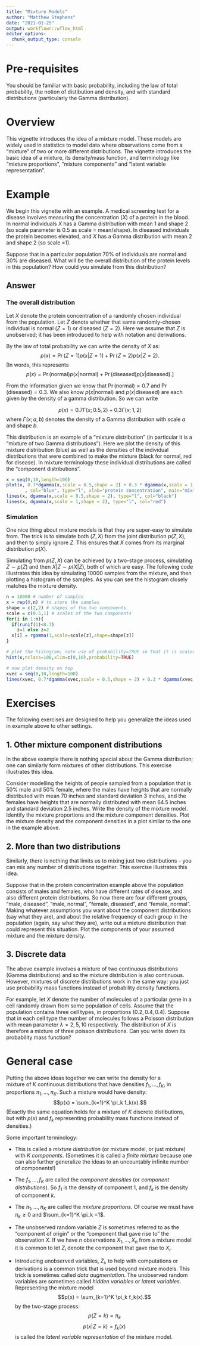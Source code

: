 ```yaml
---
title: "Mixture Models"
author: "Matthew Stephens"
date: "2021-01-25"
output: workflowr::wflow_html
editor_options:
  chunk_output_type: console
---
```


# Pre-requisites 

You should be familiar with basic probability, including the law of total probability, the notion of distibution and density, and with standard distributions (particularly the Gamma distribution).


# Overview

This vignette introduces the idea of a mixture model. These
models are widely used in statistics to 
model data where observations come from
a "mixture" of two or more different distributions. The vignette introduces
the basic idea of a mixture, its density/mass function, and 
terminology like "mixture proportions", "mixture components" and "latent variable representation".

# Example

We begin this vignette with an example.
A medical screening test for a disease involves measuring the concentration ($X$) of a protein in the blood. In normal individuals $X$ has a Gamma distribution with mean 1 and shape 2 (so scale parameter is 0.5 as scale = mean/shape).
In diseased individuals the protein becomes elevated, and $X$ has a Gamma distribution with mean 2 and shape 2 (so scale =1). 

Suppose that in a particular population 70\% of individuals are normal
and 30\% are diseased. What will be the overall distribution of the protein
levels in this population? How could you simulate from this distribution?

## Answer

### The overall distribution

Let $X$ denote the protein concentration of a randomly chosen individual from the population. Let $Z$ denote whether that same randomly-chosen individual is normal ($Z=1$) or diseased ($Z=2$). Here we assume that $Z$ is unobserved; it has been introduced to help with notation and derivations.

By the law of total probability we can write the density of $X$ as:
$$p(x) = \Pr(Z = 1) p(x | Z=1)  + \Pr(Z=2) p(x|Z=2).$$
[In words, this represents
$$p(x) = \Pr(\text{normal}) p(x | \text{normal}) + \Pr(\text{diseased}) p(x | \text{diseased}).]$$


From the information given we know that $\Pr(\text{normal})=0.7$ and $\Pr(\text{diseased})=0.3$. We also know $p(x| \text{normal})$ and
$p(x| \text{diseased})$ are each given by the density of a gamma distribution. So we can write

$$p(x) = 0.7 \Gamma(x;0.5,2) + 0.3 \Gamma(x; 1, 2)$$
where $\Gamma(x; a,b)$ denotes the density of a Gamma distribution
with scale $a$ and shape $b$.

This distribution is an example of a "mixture distribution" (in particular
it is a "mixture of two Gamma distributions"). 
Here we plot the density of this mixture distribution (blue) as well as
the densities of the individual distributions that were combined to make the mixture (black for normal, red for disease). In mixture terminology these individual distributions are called the "component distributions".
```r
x = seq(0,10,length=100)
plot(x, 0.7*dgamma(x,scale = 0.5,shape = 2) + 0.3 * dgamma(x,scale = 1,shape = 2)
       , col="blue", type="l", xlab="protein concentration", main="mixture distribution (blue)\n and component distributions (black,red)", ylab="density", ylim=c(0,0.8))
lines(x, dgamma(x,scale = 0.5,shape = 2), type="l", col="black")
lines(x, dgamma(x,scale = 1,shape = 2), type="l", col="red")
```

### Simulation

One nice thing about mixture models is that they are super-easy to simulate from. The trick is to simulate both $(Z,X)$ from the joint distribution $p(Z,X)$, and then to simply ignore $Z$. This ensures that $X$ comes from its marginal distribution $p(X)$. 

Simulating from $p(Z,X)$ can be achieved by a two-stage process, simulating $Z \sim p(Z)$ and then $X|Z \sim p(X|Z)$, both of which are easy.
The following code illustrates this idea
by simulating 10000 samples from the mixture, and then plotting a histogram of the samples. As you can see the histogram closely matches the mixture density.
```r
n = 10000 # number of samples
x = rep(0,n) # to store the samples
shape = c(2,2) # shapes of the two components
scale = c(0.5,1) # scales of the two components
for(i in 1:n){
  if(runif(1)<0.7) 
    z=1 else z=2
  x[i] = rgamma(1,scale=scale[z],shape=shape[z])
}

# plot the histogram; note use of probability=TRUE so that it is scaled like a density (area=1). This makes it easy to compare with the theoretical density
hist(x,nclass=100,xlim=c(0,10),probability=TRUE)

# now plot density on top
xvec = seq(0,10,length=100)
lines(xvec, 0.7*dgamma(xvec,scale = 0.5,shape = 2) + 0.3 * dgamma(xvec,scale = 1,shape = 2))
```


# Exercises

The following exercises are designed to 
help you generalize the ideas used in
example above to other settings.


## 1. Other mixture component distributions

In the above example there is nothing special about the Gamma distribution; one can similarly form mixtures of other distributions. This exercise illustrates this idea.

Consider modelling the heights of people sampled from a population that is 50% male and 50% female, where the males have heights that are normally distributed with mean 70 inches and standard deviation 3 inches,
and the females have heights that are normally distributed with mean 64.5 inches and standard deviation 2.5 inches. Write the density of the mixture model. Identify the mixture proportions and the mixture component densities. Plot the mixture density and the component densities in a plot similar to the one in the example above. 


## 2. More than two distributions

Similarly, there is nothing that limits us to mixing just two distributions -- you can mix any number of distributions together. This exercise illustrates this idea.

Suppose that in the protein concentration example above the population consists of males and females, who have different rates of disease, and also different protein distributions. So now there are four different groups, "male, diseased", "male, normal", "female, diseased", and "female, normal".
Making whatever assumptions you want about the component distributions
(say what they are), and about the relative frequency of each group in the population (again, say what they are), write out a mixture distribution that could represent this situation.
Plot the components of your assumed mixture and the mixture density.

## 3. Discrete data

The above example involves a mixture of two continuous distributions (Gamma distributions) and so the mixture distribution is also continuous. However, mixtures of discrete distributions work in the same way: you just use
probability mass functions instead of probability density functions.

For example, let $X$ denote the number of molecules of a particular gene in a cell randomly drawn from some population of cells. Assume that
the population contains three cell types, in proportions $(0.2,0.4,0.4)$. Suppose that in each cell type the number of molecules follows
a Poisson distribution with mean parameter $\lambda=2,5,10$ respectively.
The distribution of $X$ is therefore a mixture of three poisson distributions. Can you write down its probability mass function? 


# General case

Putting the above ideas together we can write the density for a  
mixture of $K$ continuous distributions that have densities $f_1,\dots,f_K$,
in proportions $\pi_1,\dots,\pi_K$. Such a mixture would have density:
$$p(x) = \sum_{k=1}^K \pi_k f_k(x).$$
(Exactly the same equation holds for a mixture of $K$ discrete distibutions, but with $p(x)$ and $f_k$ representing probability mass functions instead of densities.)

Some important terminology:

+ This is called a *mixture distribution* (or mixture model, or just mixture) with $K$ *components*. (Sometimes it is called a *finite mixture* because one can also further generalize the ideas to an uncountably infinite number of components!)

+ The $f_1,\dots,f_K$ are called the *component densities* (or *component distributions*). So $f_1$ is the density of component 1, and $f_k$ is the density of component $k$. 

+ The $\pi_1,\dots,\pi_K$ are called the *mixture proportions*. Of course
we must have $\pi_k \geq 0$ and $\sum_{k=1}^K \pi_k =1$.

+ The unobserved random variable $Z$ is sometimes referred to as the "component of origin" or the "component that gave rise to" the observation $X$. If we have $n$ observations $X_1,\dots,X_n$ from a mixture model
it is common to let $Z_i$ denote the component that gave rise to $X_i$.

+ Introducing unobserved variables, $Z_i$, to help with computations
or derivations is a common trick that is used beyond mixture models.
This trick is sometimes called *data augmentation*.  The unobserved random variables are sometimes called *hidden variables* or *latent variables*. 
Representing the mixture model
$$p(x) = \sum_{k=1}^K \pi_k f_k(x).$$
by the two-stage process:
$$p(Z=k) = \pi_k$$
$$p(x | Z=k) = f_k(x)$$
is called the *latent variable representation* of the mixture model.

